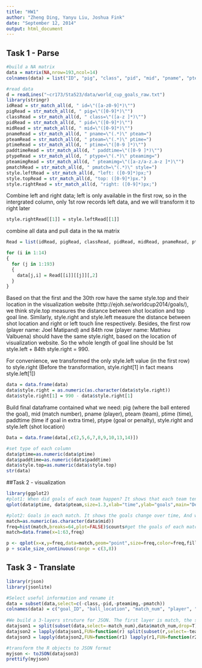```yaml
---
title: "HW1"
author: "Zheng Ding, Yanyu Liu, Joshua Fink"
date: "September 12, 2014"
output: html_document
---
```


## Task 1 - Parse

```r
#build a NA matrix
data = matrix(NA,nrow=193,ncol=14)
colnames(data) = list("ID", "pig", "class", "pid", "mid", "pname", "pteam", "ptime", "paddtime", "ptype", "pteamimg", "pmatch", "style.right", "style.top")

#read data
d = readLines("~cr173/Sta523/data/world_cup_goals_raw.txt")
library(stringr)
idRead = str_match_all(d, " id=\"([a-z0-9]*)\"")
pigRead = str_match_all(d, " pig=\"([0-9]*)\"")
classRead = str_match_all(d, " class=\"([a-z ]*)\"")
pidRead = str_match_all(d, " pid=\"([0-9]*)\"")
midRead = str_match_all(d, " mid=\"([0-9]*)\"")
pnameRead = str_match_all(d, " pname=\"(.*)\" pteam=")
pteamRead = str_match_all(d, " pteam=\"(.*)\" ptime=")
ptimeRead = str_match_all(d, " ptime=\"([0-9 ]*)\"")
paddtimeRead = str_match_all(d, " paddtime=\"([0-9 ]*)\"")
ptypeRead = str_match_all(d, " ptype=\"(.*)\" pteamimg=")
pteamimgRead = str_match_all(d, " pteamimg=\"([a-z/a-z.a-z ]*)\"")
pmatchRead = str_match_all(d, " pmatch=\"(.*)\" style=")
style.leftRead = str_match_all(d, "left: ([0-9]*)px;")
style.topRead = str_match_all(d, "top: ([0-9]*)px.")
style.rightRead = str_match_all(d, "right: ([0-9]*)px;")
```

Combine left and right data; left is only available in the first row, so in the intergrated column, only 1st row records left data, and we will transform it to right later 

```r
style.rightRead[[1]] = style.leftRead[[1]]
```

combine all data and pull data in the `NA` matrix

```r
Read = list(idRead, pigRead, classRead, pidRead, midRead, pnameRead, pteamRead, ptimeRead, paddtimeRead, ptypeRead, pteamimgRead, pmatchRead, style.rightRead, style.topRead)

for (i in 1:14)
{
  for (j in 1:193)
  {
    data[j,i] = Read[[i]][[j]][,2]
  }
}
```

Based on that the first and the 30th row have the same style.top and their location in the visualization website (http://ejoh.se/worldcup2014/goals/), we think style.top measures the distance between shot location and top goal line. Similarly, style.right and style.left measure the distance between shot location and right or left touch line respectively. Besides, the first row (player name: Joel Matipand) and 84th row (player name: Mathieu Valbuena) should have the same style.right, based on the location of visualization website. So the whole length of goal line should be 1st style.left + 84th style.right = 990.

For convenience, we transformed the only style.left value (in the first row) to style.right (Before the transformation, style.right[1] in fact means style.left[1]) 

```r
data = data.frame(data)
data$style.right = as.numeric(as.character(data$style.right))
data$style.right[1] = 990 - data$style.right[1]
```

Build final dataframe contained what we need: pig (where the ball entered the goal), mid (match number), pname (player), pteam (team), ptime (time), paddtime (time if goal in extra time), ptype (goal or penalty), style.right and style.left (shot location)

```r
Data = data.frame(data[,c(2,5,6,7,8,9,10,13,14)])

#set type of each column
data$ptime=as.numeric(data$ptime)
data$paddtime=as.numeric(data$paddtime)
data$style.top=as.numeric(data$style.top)
str(data)
```

##Task 2 - visualization
```r
library(ggplot2)
#plot1: When did goals of each team happen? It shows that each team tends to be more defensive or offensive in this World Cup 
qplot(data$ptime, data$pteam,size=1.3,xlab="time",ylab="goals",main="Defensive or offensive team?",color=data$pteam)

#plot2: Goals in each match. It shows the goals change over time, And we can find the excellence of this World Cup.
match=as.numeric(as.character(data$mid))
freq=hist(match,breaks=64,plot=FALSE)$counts#get the goals of each match
match=data.frame(x=1:63,freq)

p <- qplot(x=x,y=freq,data=match,geom="point",size=freq,color=freq,fill,main="Goals in each match",xlab="match",ylab="goals")
p + scale_size_continuous(range = c(3,8))

```


## Task 3 - Translate
```r
library(rjson)
library(jsonlite)

#Select useful information and rename it
data = subset(data,select=c(-class,-pid,-pteamimg,-pmatch))
colnames(data) = c("goal_ID", "ball_location", "match_num", "player", "team_name", "time",	"time_extra",	"type",	"right", "top")
  
#We build a 3-layers struture for JSON. The first layer is match, the second one is team and the third one is goal. 
datajson1 = split(subset(data,select=-match_num),data$match_num,drop=T)
datajson2 = lapply(datajson1,FUN=function(r) split(subset(r,select=-team_name),r$team_name,drop=T))
datajson3 = lapply(datajson2,FUN=function(r1) lapply(r1,FUN=function(r2)split(subset(r2,select=-goal_ID),r2$goal_ID,drop=T)))

#transform the R objects to JSON format
myjson <- toJSON(datajson3)
prettify(myjson)

```